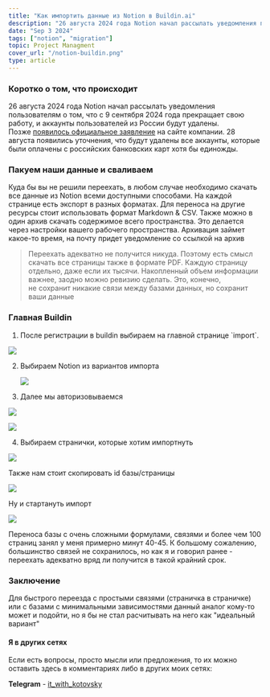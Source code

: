 ```yaml
---
title: "Как импортить данные из Notion в Buildin.ai"
description: "26 августа 2024 года Notion начал рассылать уведомления пользователям о том, что с 9 сентября 2024 года прекращает свою работу, и аккаунты пользователей из России будут удалены."
date: "Sep 3 2024"
tags: ["notion", "migration"] 
topic: Project Managment
cover_url: "/notion-buildin.png"
type: article
---
```



### Коротко о том, что происходит

26 августа 2024 года Notion начал рассылать уведомления пользователям о том, что с 9 сентября 2024 года прекращает свою работу, и аккаунты пользователей из России будут удалены. Позже [появилось официальное заявление](https://www.notion.so/help/restrictions-for-customers-based-in-russia) на сайте компании. 28 августа появились уточнения, что будут удалены все аккаунты, которые были оплачены с российских банковских карт хотя бы единожды.

### Пакуем наши данные и сваливаем

Куда бы вы не решили переехать, в любом случае необходимо скачать все данные из Notion всеми доступными способами. На каждой странице есть экспорт в разных форматах. Для переноса на другие ресурсы стоит использовать формат Markdown & CSV. Также можно в один архив скачать содержимое всего пространства. Это делается через настройки вашего рабочего пространства. Архивация займет какое-то время, на почту придет уведомление со ссылкой на архив

> Переехать адекватно не получится никуда. Поэтому есть смысл скачать все страницы также в формате PDF. Каждую страницу отдельно, даже если их тысячи. Накопленный объем информации важнее, заодно можно ревизию сделать. Это, конечно, не сохранит никакие связи между базами данных, но сохранит ваши данные

### Главная Buildin

1.  После регистрации в buildin выбираем на главной странице \`import\`.
    

![](https://habrastorage.org/r/w1560/getpro/habr/upload_files/172/5f1/d32/1725f1d32735a9df473b7190e241ac51.png)

2.  Выбираем Notion из вариантов импорта
    
    ![](https://habrastorage.org/r/w1560/getpro/habr/upload_files/312/0ff/9c2/3120ff9c2406fb5f409c0c357f8d51cf.png)
    
3.  Далее мы авторизовываемся
    

![](https://habrastorage.org/r/w1560/getpro/habr/upload_files/007/366/c80/007366c80e08e5f740f917d9b794c82a.png)

![](https://habrastorage.org/r/w1560/getpro/habr/upload_files/261/3d8/aa5/2613d8aa55f02ad914f5a78f7b2c0986.png)

4.  Выбираем странички, которые хотим импортнуть
    

![](https://habrastorage.org/r/w1560/getpro/habr/upload_files/462/375/13e/46237513e5bb5b6c10e655d2d5fecdc0.png)

Также нам стоит скопировать id базы/страницы

![](https://habrastorage.org/r/w1560/getpro/habr/upload_files/709/bd9/9bf/709bd99bf2d7194454772b5cb59a86b6.png)

Ну и стартануть импорт

![](https://habrastorage.org/r/w1560/getpro/habr/upload_files/168/ac9/003/168ac9003d821531544aa01b2c8ebef7.png)

Переноса базы с очень сложными формулами, связями и более чем 100 страниц занял у меня примерно минут 40-45. К большому сожалению, большинство связей не сохранилось, но как я и говорил ранее - переехать адекватно вряд ли получится в такой крайний срок.

### Заключение

Для быстрого переезда с простыми связями (страничка в страничке) или с базами с минимальными зависимостями данный аналог кому-то может и подойти, но я бы не стал расчитывать на него как "идеальный вариант"  

#### Я в других сетях

Если есть вопросы, просто мысли или предложения, то их можно оставить здесь в комментариях либо в других моих сетях:

**Telegram** - [it\_with\_kotovsky](https://t.me/it_with_kotovsky)
